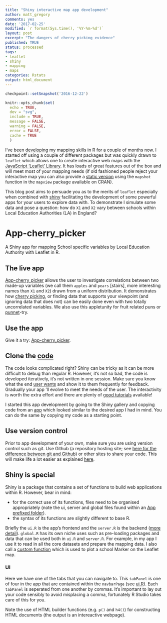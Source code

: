 ```yaml
---
title: "Shiny interactive map app development"
author: matt_gregory
comments: yes
date: '2017-02-25'
modified: `r format(Sys.time(), '%Y-%m-%d')`
layout: post
excerpt: "The dangers of cherry picking evidence"
published: TRUE
status: processed
tags:
- leaflet
- shiny
- mapping
- maps
categories: Rstats
output: html_document
---
```


```r
checkpoint::setSnapshot('2016-12-22')

knitr::opts_chunk$set(
  echo = TRUE,
  dev = "svg",
  include = TRUE,
  message = FALSE,
  warning = FALSE,
  error = FALSE,
  cache = TRUE
  )
```

I've been [developing](http://www.machinegurning.com/rstats/uk_obesity/) my mapping skills in R for a couple of months now. I started off using a couple of different packages but was quickly drawn to `leaflet` which allows one to create interactive web maps with the [JavaScript 'Leaflet' Library](http://leafletjs.com/). It has loads of great features out of the box and will meet most of your mapping needs (if old fashioned people reject your interactive map you can also provide a [static version](http://stackoverflow.com/questions/31336898/how-to-save-leaflet-in-rstudio-map-as-png-or-jpg-file) using the `mapshot` function in the `mapview` package available on CRAN). 

This blog post aims to persuade you as to the merits of `leaflet` especially when combined with [shiny](https://shiny.rstudio.com/) facilitating the development of some powerful apps for your users to explore data with. To demonstrate I simulate some data and pose a question: how do `X1` and `X2` vary between schools within Local Education Authorities (LA) in England?  

# App-cherry_picker

A Shiny app for mapping School specific variables by Local Education Authority with Leaflet in R.

## The live app

[App-cherry_picker](https://mammykins.shinyapps.io/App-cherry_picker/) allows the user to investigate correlations between two made-up variables (we call them `apples` and `pears` [stairs], more interesting names than `X1` and `X2`) drawn from a uniform distribution. 
It demonstrates how [cherry picking](https://en.wikipedia.org/wiki/Cherry_picking), or finding data that supports your viewpoint (and ignoring data that does not) can be easily done even with two totally uncorrelated variables. We also use this appletunity for fruit related puns or [punnet](https://en.wikipedia.org/wiki/Punnet)-try.  

## Use the app

Give it a try: [App-cherry_picker](https://mammykins.shinyapps.io/App-cherry_picker/).  

## Clone the [code](https://github.com/mammykins/App-cherry_picker)

The code looks complicated right? Shiny can be tricky as it can be more difficult to debug than regular R. However, it's not so bad, the code is developed iteratively, it's not written in one session. Make sure you know what the end [user wants](https://en.wikipedia.org/wiki/Usability_testing) and show it to them frequently for feedback. Gradually your app 'll evolve to meet the needs of the user. The interactivity is worth the extra effort and there are plenty of [good tutorials](https://shiny.rstudio.com/tutorial/) available!  

I started this app development by going to the Shiny gallery and copying code from an [app](https://shiny.rstudio.com/tutorial/) which looked similar to the desired app I had in mind. You can do the same by copying my code as a starting point.    

## Use version control

Prior to app development of your own, make sure you are using version control such as git. Use Github (a repository hosting site; see [here for the difference between git and Github](http://stackoverflow.com/questions/13321556/difference-between-git-and-github)) or other sites to share your code. This will make life a lot easier as explained [here](https://swcarpentry.github.io/git-novice/).

## Shiny is special

Shiny is a package that contains a set of functions to build web applications within R. However, bear in mind:  

* for the correct use of its functions, files need to be organised appropriately (note the ui, server and global files found within an [App prefixed folder](https://github.com/mammykins/App-cherry_picker)).
* the syntax of its functions are slightly different to base R.

Briefly the `ui.R` is the app's frontend and the `server.R` is the backend ([more detail](https://shiny.rstudio.com/tutorial/lesson1/)). `global.R` has its own niche uses such as pre-loading packages and data that can be used both in `ui.R` and `server.R`. For example, in my app I use it to read in all the core datasets and prepare the mapping data. I also call a [custom function](https://github.com/mammykins/App-cherry_picker/blob/master/make_popup_vector_from_numeric.R) which is used to plot a school Marker on the Leaflet map.  

### UI

Here we have one of the tabs that you can navigate to. This `tabPanel` is one of four in the app that are contained within the `navbarPage` (see [ui.R](https://github.com/mammykins/App-cherry_picker/blob/master/ui.R)). Each `tabPanel` is seperated from one another by commas. It's important to lay out your code sensibly to avoid misplacing a comma, fortunately R Studio takes care of this for you.    

Note the use of HTML builder functions (e.g. `p()` and `h4()`) for constructing HTML documents (the output is an intereactive webpage).

